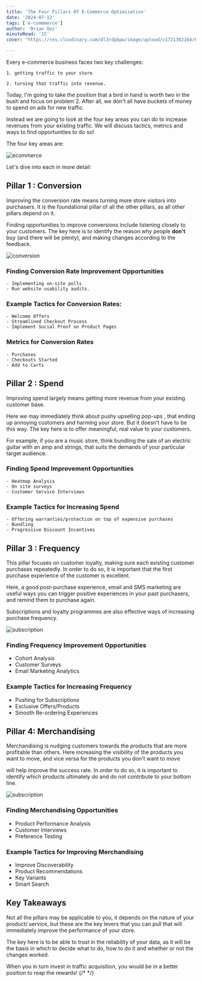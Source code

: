 ```yaml
---
title: 'The Four Pillars Of E-Commerce Optimisation'
date: '2024-07-12'
tags: ['e-commmerce']
author: 'Brian Ooi'
minuteRead: '15'
cover: "https://res.cloudinary.com/dl3rdpbpw/image/upload/v1721302164/Frame_427323226_ywg4ig.png"

---
```


Every e-commerce business faces two key challenges:

    1. getting traffic to your store 

    2. turning that traffic into revenue.

Today, I'm going to take the position that a bird in hand is worth two in the bush and focus on problem 2. After all, we don't all have buckets of money to spend on ads for new traffic.

Instead we are going to look at the four key areas you can do to increase revenues from your existing traffic. We will discuss tactics, metrics and ways to find opportunities to do so!

The four key areas are:

![ecommerce](https://res.cloudinary.com/dl3rdpbpw/image/upload/v1721302164/Frame_427323226_ywg4ig.png)

Let's dive into each in more detail:

## Pillar 1 : Conversion 

Improving the conversion rate means turning more store visitors into purchasers. It is the foundational pillar of all the other pillars, as all other pillars depend on it.

Finding opportunities to improve conversions include listening closely to your customers. The key here is to identify the reason why people **don't** buy (and there will be plenty), and making changes according to the feedback.

![conversion](https://res.cloudinary.com/dl3rdpbpw/image/upload/v1721466339/conversion_pillar_pic_g8fevp.png)

### Finding Conversion Rate Improvement Opportunities

    - Implementing on-site polls
    - Run website usability audits.


### Example Tactics for Conversion Rates:

    - Welcome Offers
    - Streamlined Checkout Process
    - Implement Social Proof on Product Pages


### Metrics for Conversion Rates

    - Purchases
    - Checkouts Started
    - Add to Carts


## Pillar 2 : Spend

Improving spend largely means getting more revenue from your existing customer base.

Here we may immediately think about pushy upselling pop-ups , that ending up annoying customers and harming your store. But it doesn’t have to be this way. The key here is to offer meaningful, real value to your customers.

For example, if you are a music store, think bundling the sale of an electric guitar with an amp and strings, that suits the demands of your particular target audience.

<ImageWithCaption src='https://res.cloudinary.com/dl3rdpbpw/image/upload/v1721466339/bundling_pic_ubqkox.png)' alt='conversion' caption='Placing UGC (user -generated content) in product pages significantly increases trust in customers and improves conversion rates' />


### Finding Spend Improvement Opportunities

    - Heatmap Analysis
    - On site surveys
    - Customer Service Interviews

### Example Tactics for Increasing Spend

    - Offering warranties/protection on top of expensive purchases
    - Bundling
    - Progressive Discount Incentives


## Pillar 3 : Frequency

This pillar focuses on customer loyalty, making sure each existing customer purchases repeatedly. In order to do so, it is important that the first purchase experience of the customer is excellent.

Here, a good post-purchase experience, email and SMS marketing are useful ways you can trigger positive experiences in your past purchasers, and remind them to purchase again.

Subscriptions and loyalty programmes are also effective ways of increasing purchase frequency.

![subscription](https://res.cloudinary.com/dl3rdpbpw/image/upload/v1721466339/subscription_pic_kd5jfu.png)


### Finding Frequency Improvement Opportunities

- Cohort Analysis
- Customer Surveys
- Email Marketing Analytics

### Example Tactics for Increasing Frequency

- Pushing for Subscriptions
- Exclusive Offers/Products
- Smooth Re-ordering Experiences

## Pillar 4: Merchandising

Merchandising is nudging customers towards the products that are more profitable than others. Here increasing the visibility of the products you want to move, and vice versa for the products you don't want to move

will help improve the success rate. In order to do so, it is important to identify which products ultimately do and do not contribute to your bottom line.

![subscription](https://res.cloudinary.com/dl3rdpbpw/image/upload/v1721466339/merchandising_pic_utlxdy.png)

### Finding Merchandising Opportunities

- Product Performance Analysis
- Customer Interviews
- Preference Testing

### Example Tactics for Improving Merchandising

- Improve Discoverability
- Product Recommendations
- Key Variants
- Smart Search


## Key Takeaways

Not all the pillars may be applicable to you, it depends on the nature of your product/ service, but these are the key levers that you can pull that will immediately improve the performance of your store.

The key here is to be able to trust in the reliability of your data, as it will be the basis in which to decide what to do, how to do it and whether or not the changes worked.

When you in turn invest in traffic acquisition, you would be in a better position to reap the rewards!
{/* <CustomImage src="https://raw.githubusercontent.com/brandcell/brandcell-blog-2024/main/images/pillars-ecommerce.webp" alt="CGPT has SSG"/> */}
